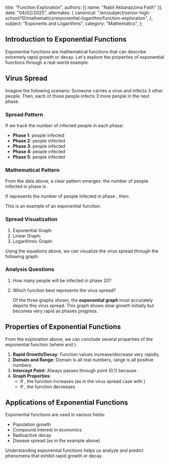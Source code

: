 
  title: "Function Exploration",
  authors: [{ name: "Nabil Akbarazzima Fatih" }],
  date: "04/02/2025",
  alternates: {
    canonical:
      "/en/subject/senior-high-school/10/mathematics/exponential-logarithm/function-exploration",
  },
  subject: "Exponents and Logarithms",
  category: "Mathematics",
};

## Introduction to Exponential Functions

Exponential functions are mathematical functions that can describe extremely rapid growth or decay. Let's explore the properties of exponential functions through a real-world example.

## Virus Spread

Imagine the following scenario: Someone carries a virus and infects 3 other people. Then, each of those people infects 3 more people in the next phase.

### Spread Pattern

If we track the number of infected people in each phase:

- **Phase 1**: <InlineMath math="3 = 3^1"/> people infected
- **Phase 2**: <InlineMath math="9 = 3^2"/> people infected
- **Phase 3**: <InlineMath math="27 = 3^3"/> people infected
- **Phase 4**: <InlineMath math="81 = 3^4"/> people infected
- **Phase 5**: <InlineMath math="243 = 3^5"/> people infected

### Mathematical Pattern

From the data above, a clear pattern emerges: the number of people infected in phase <InlineMath math="x"/> is <InlineMath math="3^x"/>.

If <InlineMath math="f(x)"/> represents the number of people infected in phase <InlineMath math="x"/>, then:

<BlockMath math="f(x) = 3^x" />

This is an example of an exponential function.

### Spread Visualization

1. Exponential Graph: <InlineMath math="f(x) = 3^x"/>
2. Linear Graph: <InlineMath math="f(x) = 3x"/>
3. Logarithmic Graph: <InlineMath math="f(x) = \log(x+1) \cdot 20"/>

Using the equations above, we can visualize the virus spread through the following graph:

<VirusChart />

### Analysis Questions

1. How many people will be infected in phase 20?

   <BlockMath math="f(20) = 3^{20} = 3,486,784,401" />

2. Which function best represents the virus spread?

   Of the three graphs shown, the **exponential graph** most accurately depicts this virus spread. This graph shows slow growth initially but becomes very rapid as phases progress.

## Properties of Exponential Functions

From the exploration above, we can conclude several properties of the exponential function <InlineMath math="f(x) = a^x"/> (where <InlineMath math="a > 0"/> and <InlineMath math="a \neq 1"/>):

1. **Rapid Growth/Decay**: Function values increase/decrease very rapidly.
2. **Domain and Range**: Domain is all real numbers, range is all positive numbers.
3. **Intercept Point**: Always passes through point (0,1) because <InlineMath math="a^0 = 1"/>.
4. **Graph Properties**:
   - If <InlineMath math="a > 1"/>, the function increases (as in the virus spread case with <InlineMath math="a = 3"/>)
   - If <InlineMath math="0 < a < 1"/>, the function decreases

## Applications of Exponential Functions

Exponential functions are used in various fields:

- Population growth
- Compound interest in economics
- Radioactive decay
- Disease spread (as in the example above)

Understanding exponential functions helps us analyze and predict phenomena that exhibit rapid growth or decay.
